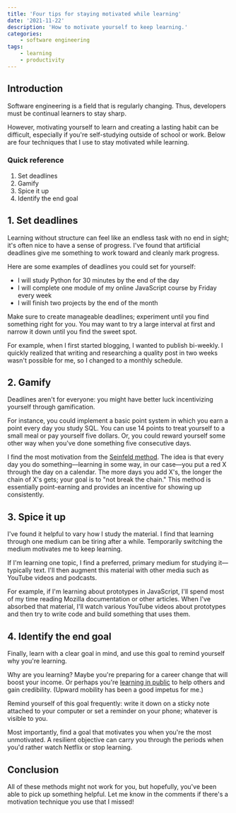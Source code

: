 ```yaml
---
title: 'Four tips for staying motivated while learning'
date: '2021-11-22'
description: 'How to motivate yourself to keep learning.'
categories:
    - software engineering
tags:
    - learning
    - productivity
---
```


## Introduction

Software engineering is a field that is regularly changing. Thus, developers must be continual learners to stay sharp.

However, motivating yourself to learn and creating a lasting habit can be difficult, especially if you're self-studying outside of school or work. Below are four techniques that I use to stay motivated while learning.

### Quick reference

1. Set deadlines
2. Gamify
3. Spice it up
4. Identify the end goal

## 1. Set deadlines

Learning without structure can feel like an endless task with no end in sight; it's often nice to have a sense of progress. I've found that artificial deadlines give me something to work toward and cleanly mark progress.

Here are some examples of deadlines you could set for yourself:

-   I will study Python for 30 minutes by the end of the day
-   I will complete one module of my online JavaScript course by Friday every week
-   I will finish two projects by the end of the month

Make sure to create manageable deadlines; experiment until you find something right for you. You may want to try a large interval at first and narrow it down until you find the sweet spot.

For example, when I first started blogging, I wanted to publish bi-weekly. I quickly realized that writing and researching a quality post in two weeks wasn't possible for me, so I changed to a monthly schedule.

## 2. Gamify

Deadlines aren't for everyone: you might have better luck incentivizing yourself through gamification.

For instance, you could implement a basic point system in which you earn a point every day you study SQL. You can use 14 points to treat yourself to a small meal or pay yourself five dollars. Or, you could reward yourself some other way when you've done something five consecutive days.

I find the most motivation from the [Seinfeld method](https://lifehacker.com/jerry-seinfelds-productivity-secret-281626). The idea is that every day you do something––learning in some way, in our case––you put a red X through the day on a calendar. The more days you add X's, the longer the chain of X's gets; your goal is to "not break the chain." This method is essentially point-earning and provides an incentive for showing up consistently.

<OpenToWork />

## 3. Spice it up

I've found it helpful to vary how I study the material. I find that learning through one medium can be tiring after a while. Temporarily switching the medium motivates me to keep learning.

If I'm learning one topic, I find a preferred, primary medium for studying it––typically text. I'll then augment this material with other media such as YouTube videos and podcasts.

For example, if I'm learning about prototypes in JavaScript, I'll spend most of my time reading Mozilla documentation or other articles. When I've absorbed that material, I'll watch various YouTube videos about prototypes and then try to write code and build something that uses them.

## 4. Identify the end goal

Finally, learn with a clear goal in mind, and use this goal to remind yourself why you're learning.

Why are you learning? Maybe you're preparing for a career change that will boost your income. Or perhaps you're [learning in public](https://www.swyx.io/learn-in-public/) to help others and gain credibility. (Upward mobility has been a good impetus for me.)

Remind yourself of this goal frequently: write it down on a sticky note attached to your computer or set a reminder on your phone; whatever is visible to you.

Most importantly, find a goal that motivates you when you're the most unmotivated. A resilient objective can carry you through the periods when you'd rather watch Netflix or stop learning.

## Conclusion

All of these methods might not work for you, but hopefully, you've been able to pick up something helpful. Let me know in the comments if there's a motivation technique you use that I missed!

<ConnectSection />
